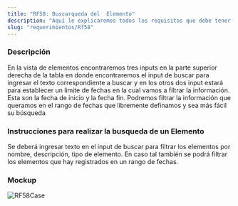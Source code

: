 ```yaml
---
title: "RF58: Buscarqueda del  Elemento"
description: "Aquí le explicaremos todos los requisitos que debe tener para poder usar nuestro software."
slug: "requerimientos/Rf58"
---
```



<h3>Descripción</h3>
En la vista de elementos encontraremos tres inputs en la parte superior derecha de
la tabla en donde encontraremos el input de buscar para ingresar el texto correspondiente
a buscar y en los otros dos input estará para establecer un limite de fechas en la
cual vamos a filtrar la información. Esta son la fecha de inicio y la fecha fin.
Podremos filtrar la información que queramos en el rango de fechas que libremente
definamos y sea más fácil su búsqueda

<h3>Instrucciones para realizar la busqueda de un Elemento </h3>
Se deberá ingresar texto en el input de buscar para filtrar los elementos por nombre,
descripción, tipo de elemento. En caso tal también se podrá filtrar los elementos
que hay registrados en un rango de fechas.

<h3>Mockup</h3>
<Image src={RF58Case} alt="RF58Case" width={3148} height={2270} />
